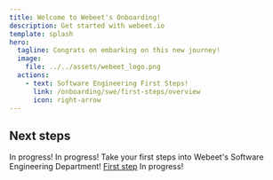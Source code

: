 ```yaml
---
title: Welcome to Webeet's Onboarding!
description: Get started with webeet.io
template: splash
hero:
  tagline: Congrats on embarking on this new journey!
  image:
    file: ../../assets/webeet_logo.png
  actions:
    - text: Software Engineering First Steps!
      link: /onboarding/swe/first-steps/overview
      icon: right-arrow
---
```



## Next steps

<CardGrid stagger>
	<Card title="About Webeet!" icon="rocket">
    In progress!
	</Card>
	<Card title="Data" icon="seti:bazel">
    In progress!
	</Card>
	<Card title="Software Engineering" icon="vim">
    Take your first steps into Webeet's Software Engineering Department! 
<a href="/onboarding/swe/overview">First step</a>
	</Card>
	<Card title="Cybersecurity" icon="seti:xml">
    In progress!
	</Card>
</CardGrid>
